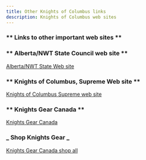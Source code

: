 ---
title: Other Knights of Columbus links
description: Knights of Columbus web sites
---

### ** Links to other important web sites **

### ** Alberta/NWT State Council web site **

[Alberta/NWT State Web site](https://kofc.ab.ca/)

### ** Knights of Columbus, Supreme Web site **

[Knights of Columbus Supreme web site](http://kofc.org/en//index.html)

### ** Knights Gear Canada **

[Knights Gear Canada](https://knightsgear.ca/)

### **_ Shop Knights Gear _**

[Knights Gear Canada shop all](https://knightsgear.com/products?s%5Bf%5D%5Bc%5D%5B%5D=%2FShop+All)
